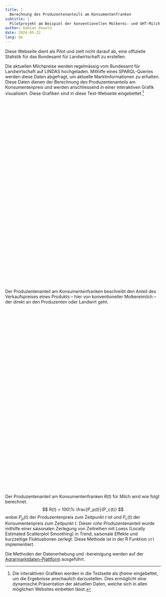 ```yaml
---
title: |
  Berechnung des Produzentenanteils am Konsumentenfranken
subtitle: |
  Pilotprojekt am Beispiel der konventionellen Molkerei- und UHT-Milch
author: Damian Oswald
date: 2024-05-22
lang: de
---
```


:::{.callout-note}
Diese Webseite dient als Pilot und zielt nicht darauf ab, eine offizielle Statistik für das Bundesamt für Landwirtschaft zu erstellen.
:::

Die aktuellen Milchpreise werden regelmässig vom Bundesamt für Landwirtschaft auf LINDAS hochgeladen. Mithilfe eines SPARQL-Queries werden diese Daten abgefragt, um aktuelle Marktinformationen zu erhalten. Diese Daten dienen der Berechnung des Produzentenanteils am Konsumentenpreis und werden anschliessend in einer interaktiven Grafik visualisiert. Diese Grafiken sind in diese Test-Webseite eingebettet.[^1]

[^1]: Die interaktiven Grafiken werden in die Testseite als *iframe* eingebettet, um die Ergebnisse anschaulich darzustellen. Dies ermöglicht eine dynamische Präsentation der aktuellen Daten, welche sich in allen möglichen Websites einbetten lässt.

```{=html}
<div style="min-height:581px"><script type="text/javascript" defer src="https://datawrapper.dwcdn.net/BxLYR/embed.js?v=6" charset="utf-8"></script><noscript><img src="https://datawrapper.dwcdn.net/BxLYR/full.png" alt="" /></noscript></div></script>
```

<hr style="visibility:hidden;" />

Der Produzentenanteil am Konsumentenfranken beschreibt den Anteil des Verkaufspreises eines Produkts -- hier von konventioneller Molkereimilch -- der direkt an den Produzenten oder Landwirt geht.

```{=html}
<div style="min-height:570px"><script type="text/javascript" defer src="https://datawrapper.dwcdn.net/hdlcx/embed.js?v=19" charset="utf-8"></script><noscript><img src="https://datawrapper.dwcdn.net/hdlcx/full.png" alt="" /></noscript></div>
```

<hr style="visibility:hidden;" />

Der Produzentenanteil am Konsumentenfranken $R(t)$ für Milch wird wie folgt berechnet.
$$
R(t) = 100\% \frac{P_p(t)}{P_c(t)}
$$
wobei $P_p(t)$ der Produzentenpreis zum Zeitpunkt $t$ ist und $P_c(t)$ der Konsumentenpreis zum Zeitpunkt $t$. Dieser *rohe* Produzentenanteil wurde mithilfe einer saisonalen Zerlegung von Zeitreihen mit Loess (Locally Estimated Scatterplot Smoothing) in Trend, saisonale Effekte und kurzzeitige Fluktuationen zerlegt. Diese Methode ist in der R Funktion `stl` implementiert.

Die Methoden der Datenerhebung und -bereinigung werden auf der [Agrarmarktdaten-Plattform](https://www.agrarmarktdaten.ch/methoden) ausgeführt.